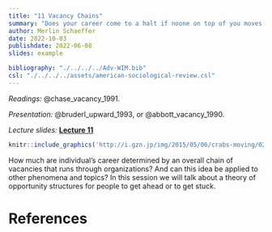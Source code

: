 ```yaml
---
title: "11 Vacancy Chains"
summary: "Does your career come to a halt if noone on top of you moves ahead?"
author: Merlin Schaeffer
date: 2022-10-03
publishdate: 2022-06-08
slides: example

bibliography: "./../../../Adv-WIM.bib"
csl: "./../../../assets/american-sociological-review.csl"
---
```


*Readings:* @chase_vacancy_1991.

*Presentation:* @bruderl_upward_1993, or @abbott_vacancy_1990.

*Lecture slides:* [**Lecture 11**](/Sessions/1-Intro/1-Intro.html)

```r
knitr::include_graphics('http://i.gzn.jp/img/2015/05/06/crabs-moving/024.jpg')
```

How much are individual's career determined by an overall chain of vacancies that runs through organizations? And can this idea be applied to other phenomena and topics? In this session we will talk about a theory of opportunity structures for people to get ahead or to get stuck.

# References